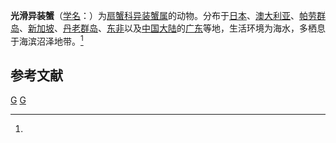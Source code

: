 {{Speciesbox
| taxon = Heteropanope glabra
| binomial_authority = (Stimpson, 1858)<ref name='id11846'>{{cite web| url =http://www.bioinfo.cn/db05/BjdwSpecies.php?action=view&id=11846| title =光滑异装蟹| work =《中国动物物种编目数据库》| publisher =中国科学院微生物研究所| author =中国科学院动物研究所| accessdate =2009-04-28| deadurl =yes| archiveurl =https://web.archive.org/web/20160305074742/http://www.bioinfo.cn/db05/BjdwSpecies.php?action=view&id=11846| archivedate =2016-03-05}}</ref>
}}

'''光滑异装蟹'''（[[学名|学名]]：{{lang|la|''Heteropanope glabra''}}）为[[扇蟹科|扇蟹科]][[异装蟹属|异装蟹属]]的动物。分布于[[日本|日本]]、[[澳大利亚|澳大利亚]]、[[帕劳群岛|帕劳群岛]]、[[新加坡|新加坡]]、[[丹老群岛|丹老群岛]]、[[东非|东非]]以及[[中国大陆|中国大陆]]的[[广东|广东]]等地，生活环境为海水，多栖息于海滨沼泽地带。<ref name='id11846'/>

== 参考文献 ==
{{reflist}}

{{螃蟹小作品}}
{{taxonbar}}
[[Category:_1858年描述的动物|G]]
[[Category:异装蟹属|G]]